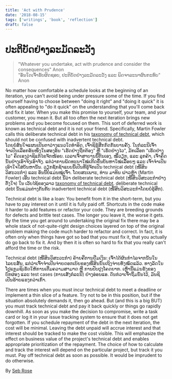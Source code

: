```yaml
---
title: 'Act with Prudence'
date: '2018-08-15'
tags: ['writings', 'book', 'reflection']
draft: false
---
```


# ປະຕິບັດຢ່າງລະມັດລະວັງ

> "Whatever you undertake, act with prudence and consider the consequences" Anon  
> "ອັນໃດເຈົ້າຮັບຜິດຊອບ, ປະຕິບັດຢ່າງລະມັດລະວັງ ແລະ ພິດຈາລະນາຜົນກະທົບ" Anon

No matter how comfortable a schedule looks at the beginning of an iteration, you can't avoid being under pressure some of the time. 
If you find yourself having to choose between "doing it right" and "doing it quick" it is often appealing to "do it quick" on the understanding that you'll come back and fix it later.
When you make this promise to yourself, your team, and your customer, you mean it. 
But all too often the next iteration brings new problems and you become focused on them. 
This sort of deferred work is known as technical debt and it is not your friend.
Specifically, Martin Fowler calls this deliberate technical debt in his [taxonomy of technical debt](http://martinfowler.com/bliki/TechnicalDebtQuadrant.html), which should not be confused with inadvertent technical debt.  
ໂດຍບໍ່ສົນໃຈແຜນເປັນຕາວ່າງແນວໃດທຳອິດ, ເຈົ້າຊິຮູ້ສືກກົດກັນບານຄັ້ງ. 
ໃນກໍລະນີເຈົ້າຈຳເປັນເລືອກອັນໜຶ່ງໃນສອງອັນ "ເຮັດຢ່າງຖືກຕ້ອງ" ຫຼື "ເຮັດຢ່າງໄວ", ມັກເລືອກ "ເຮັດຢ່າງໄວ" ຄຶດເອງວ່າຊິແກ້ໄຂຈັກໜ້ອຍ.
ເວລາເຈົ້າສາບານນີ້ຕົນເອງ, ໝື່ວຽກ, ແລະ ລູກຄ້າ, ເຈົ້າຄຶດນັ້ນຢ່າງເອົາຈິງເອົາຈັງ.
ແຕ່ວ່າການພັດທະນາໃໝ່ເກີດຂຶ້ນບັນຫາໃໝ່ເລື້ອຍໆ ແລະ ເຈົ້າຈຳເປັນເອົາໃຈໃສ່ບັນຫານັ້ນ.
ວຽກຊັກຊ້າແບບນີ້ເປັນທີ່ຮູ້ຈັກເປັນ technical debt (ໜີ້ສິນວິສະວະກຳ) ແລະ ອັນນີ້ບໍ່ແມ່ນໝູ່ເຈົ້າ.
ໂດຍສະເພາະ, ທ່ານ ມາທິນ ຝາວຫຼ້າ (Martin Fowler) ເອີ້ນ technical debt ນີ້ວ່າ deliberate technical debt (ໜີ້ສິນວິສະວະກຳຢ່າງຕັ້ງໃຈ) ໃນ ເວັບໄຊ້ຂອງລາວ [taxonomy of technical debt](http://martinfowler.com/bliki/TechnicalDebtQuadrant.html). deliberate technical debt ນັ້ນແມ່ນຕ່າງກັນກັບ inadvertent technical debt (ໜີ້ສິນວິສະວະກຳໂດຍບໍ່ຮູ້ສຶກ).

Technical debt is like a loan: You benefit from it in the short-term, but you have to pay interest on it until it is fully paid off. 
Shortcuts in the code make it harder to add features or refactor your code. 
They are breeding grounds for defects and brittle test cases.
The longer you leave it, the worse it gets.
By the time you get around to undertaking the original fix there may be a whole stack of not-quite-right design choices layered on top of the original problem making the code much harder to refactor and correct. In fact, it is often only when things have got so bad that you must fix it, that you actually do go back to fix it. And by then it is often so hard to fix that you really can't afford the time or the risk.​  

Technical debt (ໜີ້ສິນວິສະວະກຳ) ຄ້າຍຄືການຢືມເງິນ: ເຈົ້າໄດ້ຜົນກຳໄລຈາກນັ້ນໃນໄລຍະສັ້ນ, ແຕ່ວ່າເຈົ້າຈຳເປັນຈ່າຍດອກເບ້ຍຂອງໜີ້ສິນນັ້ນເຖິງຈ່າຍທັງໝົດແລ້ວ.
ທາງລັດໃນໂປຼແກຼມຊິເຮັດໃຫ້ການເຕື່ມຄວາມສາມາດ ຫຼື ການປັບປຸງໂຄດຍາກ.
ເຫຼົ່ານີ້ແມ່ນຮັງຂອງບົກຜ່ອງ ແລະ test cases (ການເສັງກໍລະນີ) ຢ່າງອ່ອນແອ.
ດົນກ່ວາເຈົ້າຖິ້ມນັ້ນໄວ້, ມັນຊິເປັນຮ້າຍແຮງກວ່າເກົ່າ.  

There are times when you must incur technical debt to meet a deadline or implement a thin slice of a feature. Try not to be in this position, but if the situation absolutely demands it, then go ahead. But (and this is a big BUT) you must track technical debt and pay it back quickly or things go rapidly downhill. As soon as you make the decision to compromise, write a task card or log it in your issue tracking system to ensure that it does not get forgotten.
If you schedule repayment of the debt in the next iteration, the cost will be minimal. Leaving the debt unpaid will accrue interest and that interest should be tracked to make the cost visible. This will emphasize the effect on business value of the project's technical debt and enables appropriate prioritization of the repayment. The choice of how to calculate and track the interest will depend on the particular project, but track it you must.
Pay off technical debt as soon as possible. It would be imprudent to do otherwise.

By [Seb Rose](http://programmer.97things.oreilly.com/wiki/index.php/Seb_Rose)